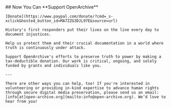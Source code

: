 
<DonateSection>
    ## Now You Can **Support OpenArchive**

    [Donate](https://www.paypal.com/donate/?cmd=_s-xclick&hosted_button_id=MA7ZZG3DJL97E&source=url)

    History's first responders put their lives on the line every day to document injustices.

    Help us protect them and their crucial documentation in a world where truth is continuously under attack.

    Support OpenArchive's efforts to preserve truth to power by making a tax-deductible donation. Our work is critical, ongoing, and solely funded by grants and individuals like you.

    ---

    There are other ways you can help, too! If you're interested in volunteering or providing in-kind expertise to advance human rights through secure digital media preservation, please send us an email: [info[at]open-archive.org](mailto:info@open-archive.org). We’d love to hear from you!

</DonateSection>
